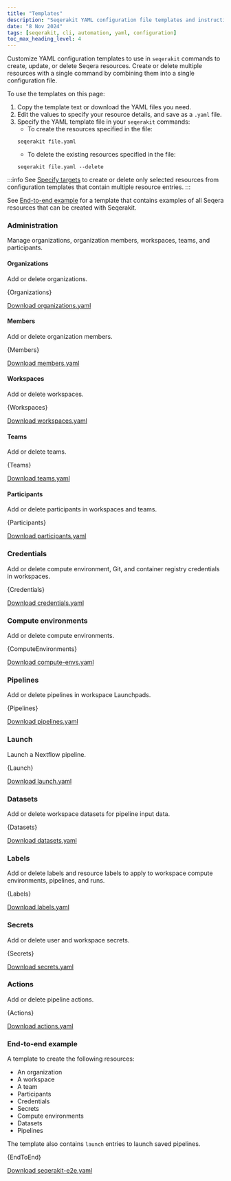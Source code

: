 ```yaml
---
title: "Templates"
description: "Seqerakit YAML configuration file templates and instructions"
date: "8 Nov 2024"
tags: [seqerakit, cli, automation, yaml, configuration]
toc_max_heading_level: 4
---
```



Customize YAML configuration templates to use in `seqerakit` commands to create, update, or delete Seqera resources. Create or delete multiple resources with a single command by combining them into a single configuration file.

To use the templates on this page:
1. Copy the template text or download the YAML files you need. 
1. Edit the values to specify your resource details, and save as a `.yaml` file.
1. Specify the YAML template file in your `seqerakit` commands: 
    - To create the resources specified in the file:
    ```shell-session 
    seqerakit file.yaml
    ```
    - To delete the existing resources specified in the file:
    ```shell-session 
    seqerakit file.yaml --delete
    ```

:::info 
See [Specify targets](./commands.mdx#specify-targets) to create or delete only selected resources from configuration templates that contain multiple resource entries. 
::: 

See [End-to-end example](#end-to-end-example) for a template that contains examples of all Seqera resources that can be created with Seqerakit. 

### Administration

Manage organizations, organization members, workspaces, teams, and participants. 

#### Organizations

Add or delete organizations. 

<CodeBlock language="yaml">
{Organizations}
</CodeBlock>

[Download organizations.yaml](./templates/organizations.yaml)

#### Members

Add or delete organization members. 

<CodeBlock language="yaml">
{Members}
</CodeBlock>

[Download members.yaml](./templates/members.yaml)

#### Workspaces 

Add or delete workspaces. 

<CodeBlock language="yaml">
{Workspaces}
</CodeBlock>

[Download workspaces.yaml](./templates/workspaces.yaml)

#### Teams 

Add or delete teams. 

<CodeBlock language="yaml">
{Teams}
</CodeBlock>

[Download teams.yaml](./templates/teams.yaml)

#### Participants 

Add or delete participants in workspaces and teams. 

<CodeBlock language="yaml">
{Participants}
</CodeBlock>

[Download participants.yaml](./templates/participants.yaml)

### Credentials

Add or delete compute environment, Git, and container registry credentials in workspaces.

<CodeBlock language="yaml">
{Credentials}
</CodeBlock>

[Download credentials.yaml](./templates/credentials.yaml)

### Compute environments 

Add or delete compute environments. 

<CodeBlock language="yaml">
{ComputeEnvironments}
</CodeBlock>

[Download compute-envs.yaml](./templates/compute-envs.yaml)

### Pipelines 

Add or delete pipelines in workspace Launchpads. 

<CodeBlock language="yaml">
{Pipelines}
</CodeBlock>

[Download pipelines.yaml](./templates/pipelines.yaml)

### Launch

Launch a Nextflow pipeline.

<CodeBlock language="yaml">
{Launch}
</CodeBlock>

[Download launch.yaml](./templates/launch.yaml)

### Datasets

Add or delete workspace datasets for pipeline input data.

<CodeBlock language="yaml">
{Datasets}
</CodeBlock>

[Download datasets.yaml](./templates/datasets.yaml)

### Labels

Add or delete labels and resource labels to apply to workspace compute environments, pipelines, and runs.

<CodeBlock language="yaml">
{Labels}
</CodeBlock>

[Download labels.yaml](./templates/labels.yaml)

### Secrets

Add or delete user and workspace secrets.

<CodeBlock language="yaml">
{Secrets}
</CodeBlock>

[Download secrets.yaml](./templates/secrets.yaml)

### Actions

Add or delete pipeline actions.

<CodeBlock language="yaml">
{Actions}
</CodeBlock>

[Download actions.yaml](./templates/actions.yaml)

### End-to-end example

A template to create the following resources:

- An organization
- A workspace 
- A team
- Participants
- Credentials
- Secrets 
- Compute environments
- Datasets 
- Pipelines 

The template also contains `launch` entries to launch saved pipelines. 

<CodeBlock language="yaml">
{EndToEnd}
</CodeBlock>

[Download seqerakit-e2e.yaml](./templates/seqerakit-e2e.yaml)